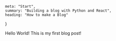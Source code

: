 	meta: "Start",
	summary: "Building a blog with Python and React",
	heading: "How to make a Blog"
}

Hello World! This is my first blog post!
